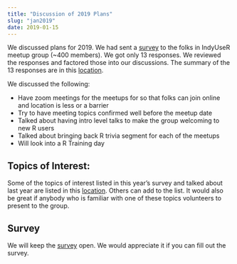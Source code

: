 ```yaml
---
title: "Discussion of 2019 Plans"
slug: "jan2019"
date: 2019-01-15
---
```


We discussed plans for 2019. We had sent a [survey](https://docs.google.com/forms/d/1Atha7ak8Oasn_RTqlKK5ROejnai8by4L8-vOk6UXpAE/edit) to the folks in IndyUseR meetup group (~400 members). We got only 13 responses. We reviewed the responses and factored those into our discussions. The summary of the 13 responses are in this [location](https://indyuser.github.io/IndyUserWebpg/presentationFiles/jan2019/IndyUserSurvey.html).

We discussed the following:

* Have zoom meetings for the meetups for so that folks can join online and location
is less or a barrier
* Try to have meeting topics confirmed well before the meetup date
* Talked about having intro level talks to make the group welcoming to new R users
* Talked about bringing back R trivia segment for each of the meetups
* Will look into a R Training day

## Topics of Interest:
Some of the topics of interest listed in this year's survey and talked about last year are listed in this [location](https://github.com/IndyUseR/Meetings/issues/4). Others can add to the list. It would also be great if anybody who is familiar with one of these topics volunteers to present to the group.

## Survey
We will keep the [survey](https://docs.google.com/forms/d/1Atha7ak8Oasn_RTqlKK5ROejnai8by4L8-vOk6UXpAE/edit) open. We would appreciate it if you can fill out the survey.